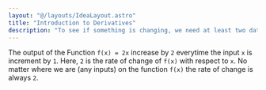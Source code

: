 ```yaml
---
layout: "@/layouts/IdeaLayout.astro"
title: "Introduction to Derivatives"
description: "To see if something is changing, we need at least two data points to see the difference, right?"
---
```



The output of the <Link href="/ideas/function1">Function</Link> `f(x) = 2x` increase by `2` everytime the input `x` is increment by `1`. Here, `2` is the rate of change of `f(x)` with respect to `x`. No matter where we are (any inputs) on the function `f(x)` the rate of change is always `2`.
